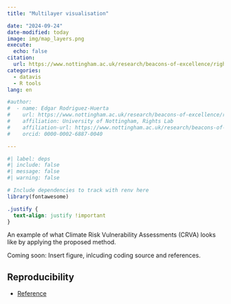 ```yaml
---
title: "Multilayer visualisation"

date: "2024-09-24"
date-modified: today
image: img/map_layers.png
execute:
  echo: false
citation:
  url: https://www.nottingham.ac.uk/research/beacons-of-excellence/rights-lab/research-projects/climateandoccupationalhealthanddecentworknexus.aspx
categories:
  - datavis
  - R tools
lang: en

#author:
#  - name: Edgar Rodriguez-Huerta
#    url: https://www.nottingham.ac.uk/research/beacons-of-excellence/rights-lab/our-team/edgar-rodríguez-huerta/index.aspx
#    affiliation: University of Nottingham, Rights Lab
#    affiliation-url: https://www.nottingham.ac.uk/research/beacons-of-excellence/rights-lab/index.aspx
#    orcid: 0000-0002-6887-0040

---
```


```r
#| label: deps
#| include: false
#| message: false
#| warning: false

# Include dependencies to track with renv here
library(fontawesome)
```

:::{.column-body-outset}

```css
.justify {
  text-align: justify !important
}
```

::: {.justify}

An example of what Climate Risk Vulnerability Assessments (CRVA) looks like by applying the proposed method.

Coming soon: Insert figure, inlcuding coding source and references.


## Reproducibility {.appendix}

- [Reference](https://www.urbandemographics.org/post/figures-map-layers-r/)

:::
:::
